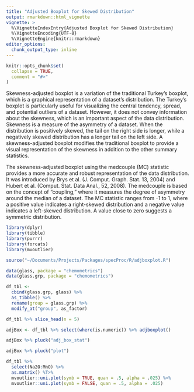 ```yaml
---
title: "Adjusted Boxplot for Skewed Distribution"
output: rmarkdown::html_vignette
vignette: >
  %\VignetteIndexEntry{Adjusted Boxplot for Skewed Distribution}
  %\VignetteEncoding{UTF-8}
  %\VignetteEngine{knitr::rmarkdown}
editor_options: 
  chunk_output_type: inline
---
```


```r
knitr::opts_chunk$set(
  collapse = TRUE,
  comment = "#>"
)
```

Skewness-adjusted boxplot is a variation of the traditional Turkey’s boxplot, which is a graphical representation of a dataset's distribution. The Turkey’s boxplot is particularly useful for visualizing the central tendency, spread, and potential outliers of a dataset. However, it does not convey information about the skewness, which is an important aspect of the data distribution. Skewness is a measure of the asymmetry of a dataset. When the distribution is positively skewed, the tail on the right side is longer, while a negatively skewed distribution has a longer tail on the left side. A skewness-adjusted boxplot modifies the traditional boxplot to provide a visual representation of the skewness in addition to the other summary statistics.

The skewness-adjusted boxplot using the medcouple (MC) statistic provides a more accurate and robust representation of the data distribution. It was introduced by Brys et al. (J. Comput. Graph. Stat. 13, 2004) and Hubert et al. (Comput. Stat. Data Anal., 52, 2008). The medcouple is based on the concept of "coupling," where it measures the degree of asymmetry around the median of a dataset. The MC statistic ranges from -1 to 1, where a positive value indicates a right-skewed distribution and a negative value indicates a left-skewed distribution. A value close to zero suggests a symmetric distribution.

```r
library(dplyr)
library(tibble)
library(purrr)
library(forcats)
library(mvoutlier)
```

```r
source("~/Documents/Projects/Packages/specProc/R/adjboxplot.R")
```

```r
data(glass, package = "chemometrics")
data(glass.grp, package = "chemometrics")
```

```r
df_tbl <-
  cbind(glass.grp, glass) %>%
  as_tibble() %>%
  rename(group = glass.grp) %>%
  modify_at("group", as_factor)
```

```r
df_tbl %>% slice_head(n = 5)
```

```r
adjBox <- df_tbl %>% select(where(is.numeric)) %>% adjboxplot()
```

```r
adjBox %>% pluck("adj_box_stat")
```

```r
adjBox %>% pluck("plot")
```

```r
df_tbl %>%
  select(Na2O:MnO) %>%
  as.matrix() %T>%
  mvoutlier::uni.plot(symb = TRUE, quan = .5, alpha = .025) %>%
  mvoutlier::uni.plot(symb = FALSE, quan = .5, alpha = .025) 
```

